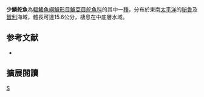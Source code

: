{{Speciesbox 
| taxon =  Doydixodon laevifrons
| status = NE
| status_system = IUCN3.1
| authority = [[Tschudi|Tschudi]], 1846
| synonyms = *''Girella laevifrons''<br /><small>Tschudi, 1846</small>
*''Pimelepterus laevifrons''<br /><small>Tschudi, 1846</small>
}}
'''少鱗舵魚'''為[[輻鰭魚綱|輻鰭魚綱]][[鱸形目|鱸形目]][[鱸亞目|鱸亞目]][[舵魚科|舵魚科]]的其中一[[種|種]]，分布於東南[[太平洋|太平洋]]的[[秘魯|秘魯]]及[[智利|智利]]海域，體長可達15.6公分，棲息在中底層水域。

== 参考文献 ==
{{reflist}}
*{{FishBase_species|genus=Doydixodon|species=laevifrons|year=2012|month=7}}

== 擴展閱讀 == 
{{refbegin}}
{{wikispecies-inline|Doydixodon laevifrons|少鱗舵魚}}
{{refend}}
{{Taxonbar|from=Q2858661}}

[[Category:少鱗舵魚屬|S]]


{{魚類小作品}}